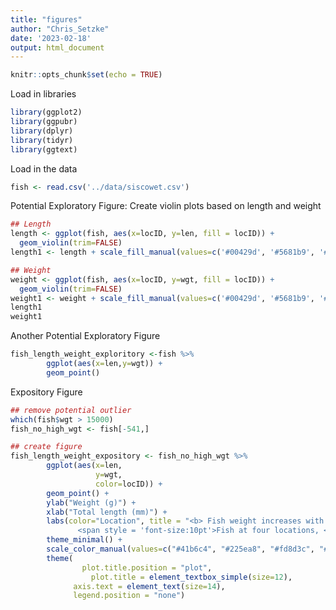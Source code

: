 ```yaml
---
title: "figures"
author: "Chris_Setzke"
date: '2023-02-18'
output: html_document
---
```


```r
knitr::opts_chunk$set(echo = TRUE)
```

Load in libraries
```r
library(ggplot2)
library(ggpubr)
library(dplyr)
library(tidyr)
library(ggtext)
```

Load in the data
```r
fish <- read.csv('../data/siscowet.csv')
```

Potential Exploratory Figure: Create violin plots based on length and weight
```r
## Length
length <- ggplot(fish, aes(x=locID, y=len, fill = locID)) + 
  geom_violin(trim=FALSE)
length1 <- length + scale_fill_manual(values=c('#00429d', '#5681b9', '#93c4d2', '#ffffe0'))

## Weight
weight <- ggplot(fish, aes(x=locID, y=wgt, fill = locID)) + 
  geom_violin(trim=FALSE)
weight1 <- weight + scale_fill_manual(values=c('#00429d', '#5681b9', '#93c4d2', '#ffffe0'))
length1
weight1
```

Another Potential Exploratory Figure
```r
fish_length_weight_exploritory <-fish %>%
        ggplot(aes(x=len,y=wgt)) +
        geom_point()
```

Expository Figure
```r
## remove potential outlier
which(fish$wgt > 15000)
fish_no_high_wgt <- fish[-541,]

## create figure
fish_length_weight_expository <- fish_no_high_wgt %>%
        ggplot(aes(x=len,
                   y=wgt,
                   color=locID)) +
        geom_point() + 
        ylab("Weight (g)") + 
        xlab("Total length (mm)") + 
        labs(color="Location", title = "<b> Fish weight increases with length</b><br>
               <span style = 'font-size:10pt'>Fish at four locations, <span style='color:#41b6c4'>Blind Sucker</span>, <span style='color:#225ea8'>Deer Park </span>, <span style='color:#fd8d3c'>Grand Marais </span>, and <span style='color:#e31a1c'>Little Lake Harbor</span>, have weights that increase with length. </span>") +
        theme_minimal() + 
        scale_color_manual(values=c("#41b6c4", "#225ea8", "#fd8d3c", "#e31a1c")) + 
        theme(
                plot.title.position = "plot",
                  plot.title = element_textbox_simple(size=12),
              axis.text = element_text(size=14),
              legend.position = "none")
```


